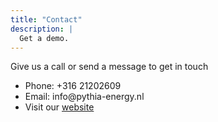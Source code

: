 ```yaml
---
title: "Contact"
description: |
  Get a demo. 
---
```

Give us a call or send a message to get in touch

* Phone: +316 21202609
* Email: info@pythia-energy.nl
* Visit our [website](https://pythia-energy.nl)
